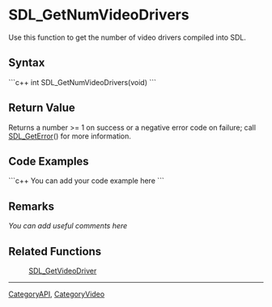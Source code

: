 
= SDL_GetNumVideoDrivers =
Use this function to get the number of video drivers compiled into SDL.


== Syntax ==
```c++
int SDL_GetNumVideoDrivers(void)
```

== Return Value ==
Returns a number >= 1 on success or a negative error code on failure; call [[SDL_GetError]]() for more information.

== Code Examples ==
```c++
You can add your code example here
```

== Remarks ==
''You can add useful comments here''

== Related Functions ==
:[[SDL_GetVideoDriver]]

----
[[CategoryAPI]], [[CategoryVideo]]
